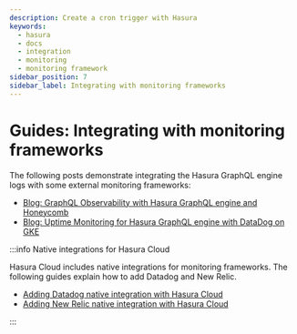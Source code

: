 ```yaml
---
description: Create a cron trigger with Hasura
keywords:
  - hasura
  - docs
  - integration
  - monitoring
  - monitoring framework
sidebar_position: 7
sidebar_label: Integrating with monitoring frameworks
---
```


# Guides: Integrating with monitoring frameworks

The following posts demonstrate integrating the Hasura GraphQL engine
logs with some external monitoring frameworks:

-   [Blog: GraphQL Observability with Hasura GraphQL engine and Honeycomb](https://hasura.io/blog/graphql-observability-with-hasura-graphql-engine-and-honeycomb-ee0a1a836c41/)
-   [Blog: Uptime Monitoring for Hasura GraphQL engine with DataDog on GKE](https://hasura.io/blog/uptime-monitoring-for-hasura-graphql-engine-with-datadog-on-gke-4faff5832e7f/)

:::info Native integrations for Hasura Cloud

Hasura Cloud includes native integrations for monitoring frameworks. The
following guides explain how to add Datadog and New Relic.

- [Adding Datadog native integration with Hasura Cloud](/graphql/cloud/metrics/integrations/datadog.mdx#ss-datadog-integration)
- [Adding New Relic native integration with Hasura Cloud](/graphql/cloud/metrics/integrations/newrelic.mdx#ss-newrelic-integration)

:::